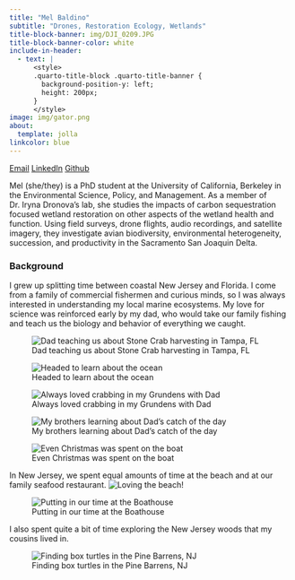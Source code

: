 ```yaml
---
title: "Mel Baldino"
subtitle: "Drones, Restoration Ecology, Wetlands"
title-block-banner: img/DJI_0209.JPG
title-block-banner-color: white
include-in-header:
  - text: |
      <style>
      .quarto-title-block .quarto-title-banner {
        background-position-y: left;
        height: 200px;
      }
      </style>
image: img/gator.png
about:
  template: jolla
linkcolor: blue 
---
```


[Email](mailto:melbaldino@berkeley.com){.btn .btn-outline-primary .btn role="button" data-toggle="tooltip" title="Email"}
[LinkedIn](https://www.linkedin.com/in/melbaldino){.btn .btn-outline-primary .btn role="button" data-toggle="tooltip" title="LinkedIn"}
[Github](https://github.com/melbaldino){.btn .btn-outline-primary .btn role="button" data-toggle="tooltip" title="Github"}

Mel (she/they) is a PhD student at the University of California, Berkeley in the Environmental Science, Policy, and Management. As a member of Dr. Iryna Dronova's lab, she studies the impacts of carbon sequestration focused wetland restoration on other aspects of the wetland health and function. Using field surveys, drone flights, audio recordings, and satellite imagery, they investigate avian biodiversity, environmental heterogeneity, succession, and productivity in the Sacramento San Joaquin Delta. 

### Background

I grew up splitting time between coastal New Jersey and Florida. I come from a family of commercial fishermen and curious minds, so I was always interested in understanding my local marine ecosystems. My love for science was reinforced early by my dad, who would take our family fishing and teach us the biology and behavior of everything we caught. 

![Dad teaching us about Stone Crab harvesting in Tampa, FL](img/19144133_10213018404085400_5203158128507235519_o.jpg){group="background"}

![Headed to learn about the ocean](img/IMG_2375.jpg){group="background"}

![Always loved crabbing in my Grundens with Dad](img/Screenshot 2024-01-31 at 3.56.17 PM.png){group="background"}

![My brothers learning about Dad's catch of the day](img/IMG_2364.jpg){group="background"}

![Even Christmas was spent on the boat](img/IMG_2360.jpg){group="background"}

In New Jersey, we spent equal amounts of time at the beach and at our family seafood restaurant. 
![Loving the beach!](img/IMG_2351.jpg){group="background"}

![Putting in our time at the Boathouse](img/IMG_2372.jpg){group="background"}


I also spent quite a bit of time exploring the New Jersey woods that my cousins lived in. 

![Finding box turtles in the Pine Barrens, NJ](img/19143114_1720325624663108_4592823777565690452_o.jpg){group="background"}
